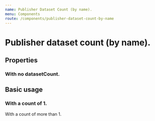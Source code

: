 ```yaml
---
name: Publisher Dataset Count (by name).
menu: Components
route: /components/publisher-dataset-count-by-name
---
```



# Publisher dataset count (by name).

## Properties

<Props of={PublisherDatasetCountByName} />

### With no datasetCount.
<Playground>
  <PublisherDatasetCountByName
      name="State Economic Council"
  />
</Playground>

## Basic usage
### With a count of 1.
<Playground>
  <PublisherDatasetCountByName
      datasetCount={1}
      name="State Economic Council"
  />
</Playground>

With a count of more than 1.
<Playground>
    <PublisherDatasetCountByName
      datasetCount={3}
      name="State Economic Council"
  />
</Playground>
